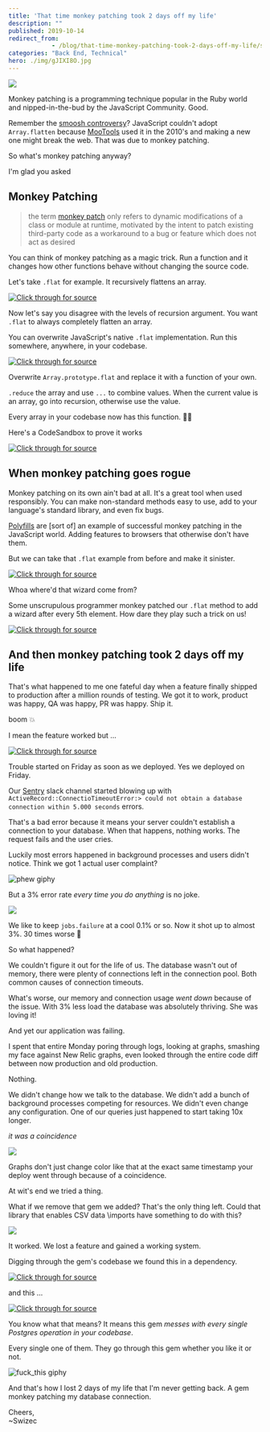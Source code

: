 ```yaml
---
title: 'That time monkey patching took 2 days off my life'
description: ""
published: 2019-10-14
redirect_from: 
            - /blog/that-time-monkey-patching-took-2-days-off-my-life/swizec/9216
categories: "Back End, Technical"
hero: ./img/gJIXI8O.jpg
---
```

![](./img/gJIXI8O.jpg)





Monkey patching is a programming technique popular in the Ruby world and nipped-in-the-bud by the JavaScript Community. Good.



Remember the [smoosh controversy](https://developers.google.com/web/updates/2018/03/smooshgate)? JavaScript couldn&#x27;t adopt `Array.flatten` because [MooTools](https://en.wikipedia.org/wiki/MooTools) used it in the 2010&#x27;s and making a new one might break the web. That was due to monkey patching.



So what&#x27;s monkey patching anyway?



I&#x27;m glad you asked



## Monkey Patching



> the term [monkey patch](https://en.wikipedia.org/wiki/Monkey_patch) only refers to dynamic modifications of a class or module at runtime, motivated by the intent to patch existing third-party code as a workaround to a bug or feature which does not act as desired



You can think of monkey patching as a magic trick. Run a function and it changes how other functions behave without changing the source code.



Let&#x27;s take `.flat` for example. It recursively flattens an array.



[![Click through for source](./img/techletter.app-screenshot-1571068942459.png)](https://carbon.now.sh/?bg=rgba(255,255,255,1)&amp;t=seti&amp;l=javascript&amp;ds=true&amp;wc=true&amp;wa=true&amp;pv=48px&amp;ph=32px&amp;ln=false&amp;code=%3E%20%5B1%2C%20%5B2%2C%203%2C%20%5B4%2C%205%5D%5D%5D.flat()%0A%2F%2F%20(4)%C2%A0%5B1%2C%202%2C%203%2C%20Array(2)%5D%0A%0A%3E%20%5B1%2C%20%5B2%2C%203%2C%20%5B4%2C%205%5D%5D%5D.flat(2)%0A%2F%2F%20(5)%C2%A0%5B1%2C%202%2C%203%2C%204%2C%205%5D)



Now let&#x27;s say you disagree with the levels of recursion argument. You want `.flat` to always completely flatten an array.



You can overwrite JavaScript&#x27;s native `.flat` implementation. Run this somewhere, anywhere, in your codebase.



[![Click through for source](./img/techletter.app-screenshot-1571068942189.png)](https://carbon.now.sh/?bg=rgba(255,255,255,1)&amp;t=seti&amp;l=javascript&amp;ds=true&amp;wc=true&amp;wa=true&amp;pv=48px&amp;ph=32px&amp;ln=false&amp;code=Array.prototype.flat%20%3D%20function()%20%7B%0A%20%20return%20this.reduce((arr%2C%20cur)%20%3D%3E%20%7B%0A%20%20%20%20if%20(Array.isArray(cur))%20%7B%0A%20%20%20%20%20%20return%20%5B...arr%2C%20...cur.flat()%5D%3B%0A%20%20%20%20%7D%20else%20%7B%0A%20%20%20%20%20%20return%20%5B...arr%2C%20cur%5D%3B%0A%20%20%20%20%7D%0A%20%20%7D%2C%20%5B%5D)%3B%0A%7D%3B)



Overwrite `Array.prototype.flat` and replace it with a function of your own.



`.reduce` the array and use `...` to combine values. When the current value is an array, go into recursion, otherwise use the value.



Every array in your codebase now has this function. 🧙‍♂️



Here&#x27;s a CodeSandbox to prove it works





[![Click through for source](./img/techletter.app-screenshot-1571068952841.png)](https://codesandbox.io/s/js-monkey-patch-jpwru)





## When monkey patching goes rogue



Monkey patching on its own ain&#x27;t bad at all. It&#x27;s a great tool when used responsibly. You can make non-standard methods easy to use, add to your language&#x27;s standard library, and even fix bugs.



[Polyfills](https://en.wikipedia.org/wiki/Polyfill_(programming)) are \[sort of] an example of successful monkey patching in the JavaScript world. Adding features to browsers that otherwise don&#x27;t have them.



But we can take that `.flat` example from before and make it sinister.



[![Click through for source](./img/techletter.app-screenshot-1571068942441.png)](https://carbon.now.sh/?bg=rgba(255,255,255,1)&amp;t=seti&amp;l=javascript&amp;ds=true&amp;wc=true&amp;wa=true&amp;pv=48px&amp;ph=32px&amp;ln=false&amp;code=console.log(%5B1%2C%20%5B2%2C%203%5D%5D.flat())%3B%0A%2F%2F%20%5B1%2C%202%2C%203%5D%0A%0Aconsole.log(%5B1%2C%20%5B2%2C%203%2C%20%5B4%2C%205%5D%5D%5D.flat())%3B%0A%2F%2F%20%5B1%2C%202%2C%203%2C%204%2C%205%5D%0A%0Aconsole.log(%5B1%2C%20%5B2%2C%203%2C%20%5B4%2C%205%5D%2C%20%5B6%2C%207%2C%20%5B8%2C%209%2C%20%5B10%2C%2011%5D%5D%5D%5D%5D.flat())%3B%0A%2F%2F%20%5B1%2C%202%2C%203%2C%204%2C%205%2C%20%22%F0%9F%A7%99%E2%80%8D%E2%99%82%EF%B8%8F%22%2C%206%2C%207%2C%208%2C%209%2C%20%22%F0%9F%A7%99%E2%80%8D%E2%99%82%EF%B8%8F%22%2C%2010%2C%2011%5D)



Whoa where&#x27;d that wizard come from?



Some unscrupulous programmer monkey patched our `.flat` method to add a wizard after every 5th element. How dare they play such a trick on us!





[![Click through for source](./img/techletter.app-screenshot-1571068952960.png)](https://codesandbox.io/s/js-monkey-patch-bad-7r2zd)





## And then monkey patching took 2 days off my life



That&#x27;s what happened to me one fateful day when a feature finally shipped to production after a million rounds of testing. We got it to work, product was happy, QA was happy, PR was happy. Ship it.



boom 💥



I mean the feature worked but ...





[![Click through for source](./img/techletter.app-screenshot-1571068941374.png)](https://twitter.com/Swizec/status/1181279294535790600)





Trouble started on Friday as soon as we deployed. Yes we deployed on Friday.



Our [Sentry](https://sentry.io/welcome/) slack channel started blowing up with `ActiveRecord::ConnectioTimeoutError:> could not obtain a database connection within 5.000 seconds` errors.



That&#x27;s a bad error because it means your server couldn&#x27;t establish a connection to your database. When that happens, nothing works. The request fails and the user cries.



Luckily most errors happened in background processes and users didn&#x27;t notice. Think we got 1 actual user complaint?



![phew giphy](./img/media-EDt1m8p5hqXG8-giphy.gif)



But a 3% error rate _every time you do anything_ is no joke.



![](./img/1iOQWdy.png)



We like to keep `jobs.failure` at a cool 0.1% or so. Now it shot up to almost 3%. 30 times worse 😬



So what happened?



We couldn&#x27;t figure it out for the life of us. The database wasn&#x27;t out of memory, there were plenty of connections left in the connection pool. Both common causes of connection timeouts.



What&#x27;s worse, our memory and connection usage _went down_ because of the issue. With 3% less load the database was absolutely thriving. She was loving it!



And yet our application was failing.



I spent that entire Monday poring through logs, looking at graphs, smashing my face against New Relic graphs, even looked through the entire code diff between now production and old production.



Nothing.



We didn&#x27;t change how we talk to the database. We didn&#x27;t add a bunch of background processes competing for resources. We didn&#x27;t even change any configuration. One of our queries just happened to start taking 10x longer.



_it was a coincidence_



![](./img/ciOFmJZ.png)



Graphs don&#x27;t just change color like that at the exact same timestamp your deploy went through because of a coincidence.



At wit&#x27;s end we tried a thing.



What if we remove that gem we added? That&#x27;s the only thing left. Could that library that enables CSV data \\imports have something to do with this?



![](./img/l5RwQu5.png)



It worked. We lost a feature and gained a working system.



Digging through the gem&#x27;s codebase we found this in a dependency.



[![Click through for source](./img/techletter.app-screenshot-1571068942366.png)](https://carbon.now.sh/?bg=rgba(255,255,255,1)&amp;t=seti&amp;l=ruby&amp;ds=true&amp;wc=true&amp;wa=true&amp;pv=48px&amp;ph=32px&amp;ln=false&amp;code=ActiveSupport.on_load(%3Aactive_record)%20do%0A%20%20require%20%22activerecord-\import%2Fbase%22%0Aend)



and this ...



[![Click through for source](./img/techletter.app-screenshot-1571068942460.png)](https://carbon.now.sh/?bg=rgba(255,255,255,1)&amp;t=seti&amp;l=ruby&amp;ds=true&amp;wc=true&amp;wa=true&amp;pv=48px&amp;ph=32px&amp;ln=false&amp;code=class%20ActiveRecord%3A%3AConnectionAdapters%3A%3APostgreSQLAdapter%0A%20%20include%20ActiveRecord%3A%3AImport%3A%3APostgreSQLAdapter%0Aend)



You know what that means? It means this gem _messes with every single Postgres operation in your codebase_.



Every single one of them. They go through this gem whether you like it or not.



![fuck_this giphy](./img/media-3o7aD3FWKSEaExtk08-giphy-downsized-medium.gif)



And that&#x27;s how I lost 2 days of my life that I&#x27;m never getting back. A gem monkey patching my database connection.



Cheers,  
~Swizec